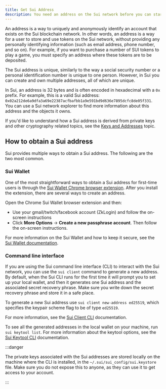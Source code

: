 ```yaml
---
title: Get Sui Address
description: You need an address on the Sui network before you can start trading NFTs, purchase SUI tokens, or perform other transactions.
---
```


An address is a way to uniquely and anonymously identify an account that exists on the Sui blockchain network. In other words, an address is a way for a user to store and use tokens on the Sui network, without providing any personally identifying information (such as email address, phone number, and so on). For example, if you want to purchase a number of SUI tokens to play a game, you must specify an address where these tokens are to be deposited.

The Sui address is unique, similarly to the way a social security number or a personal identification number is unique to one person. However, in Sui you can create and own multiple addresses, all of which are unique. 

In Sui, an address is 32 bytes and is often encoded in hexadecimal with a `0x` prefix. For example, this is a valid Sui address: `0x02a212de6a9dfa3a69e22387acfbafbb1a9e591bd9d636e7895dcfc8de05f331`. You can use a Sui network explorer to find more information about this address and the objects it owns.

If you'd like to understand how a Sui address is derived from private keys and other cryptography related topics, see the [Keys and Addresses](/concepts/cryptography/transaction-auth/keys-addresses.mdx) topic.


## How to obtain a Sui address

Sui provides multiple ways to obtain a Sui address. The following are the two most common. 

### Sui Wallet

One of the most straightforward ways to obtain a Sui address for first-time users is through the [Sui Wallet Chrome browser extension](https://chrome.google.com/webstore/detail/sui-wallet/opcgpfmipidbgpenhmajoajpbobppdil). After you install the extension, there are several ways to create an address. 

Open the Chrome Sui Wallet browser extension and then:
- Use your gmail/twitch/facebook account (ZkLogin) and follow the on-screen instructions
- Click **More Options** → **Create a new passphrase account**. Then follow the on-screen instructions. 

For more information on the Sui Wallet and how to keep it secure, see the [Sui Wallet documentation](https://mysten-docs-site.vercel.app/wallet). 

### Command line interface

If you are using the Sui command line interface (CLI) to interact with the Sui network, you can use the `sui client` command to generate a new address. By default, when the Sui CLI runs for the first time it will prompt you to set up your local wallet, and then it generates one Sui address and the associated secret recovery phrase. Make sure you write down the secret recovery phrase and store it in a safe place. 


To generate a new Sui address use `sui client new-address ed25519`, which specifies the keypair scheme flag to be of type `ed25519`.

For more information, see the [Sui Client CLI](../../../references/cli/client.mdx) documentation.

To see all the generated addresses in the local wallet on your machine, run `sui keytool list`. For more information about the keytool options, see the [Sui Keytool CLI](../../../references/cli/keytool.mdx) documentation.

:::danger

The private keys associated with the Sui addresses are stored locally on the machine where the CLI is installed, in the `~/.sui/sui_config/sui.keystore` file. Make sure you do not expose this to anyone, as they can use it to get access to your account.

:::
